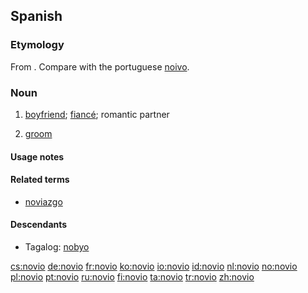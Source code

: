 ==Spanish==

===Etymology===
From {{etyl|la|es}} {{term|novus||new|lang=la}}. Compare with the portuguese [[noivo]].

===Noun===
{{es-noun-mf|feminine=novia}}

# [[boyfriend]]; [[fiancé]]; romantic partner
# {{context|wedding}} [[groom]]

====Usage notes====
{{es-note-noun-mf}}

====Related terms====
* [[noviazgo]] {{m}}

====Descendants====
* Tagalog: [[nobyo]]

[[cs:novio]]
[[de:novio]]
[[fr:novio]]
[[ko:novio]]
[[io:novio]]
[[id:novio]]
[[nl:novio]]
[[no:novio]]
[[pl:novio]]
[[pt:novio]]
[[ru:novio]]
[[fi:novio]]
[[ta:novio]]
[[tr:novio]]
[[zh:novio]]